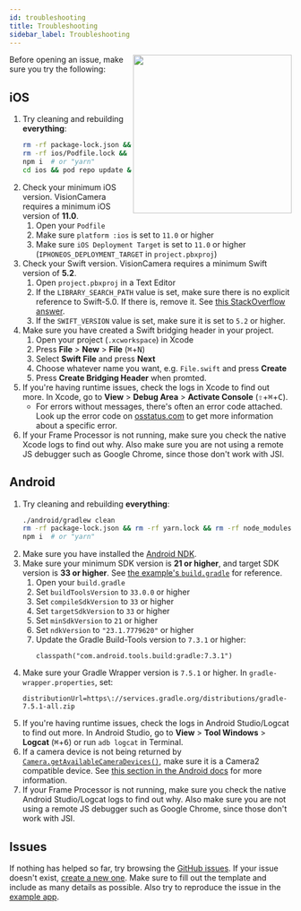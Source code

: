 ```yaml
---
id: troubleshooting
title: Troubleshooting
sidebar_label: Troubleshooting
---
```



<div>
  <img align="right" width="283" src={useBaseUrl("img/11_back.png")} />
</div>

Before opening an issue, make sure you try the following:

## iOS

1. Try cleaning and rebuilding **everything**:
   ```sh
   rm -rf package-lock.json && rm -rf yarn.lock && rm -rf node_modules
   rm -rf ios/Podfile.lock && rm -rf ios/Pods
   npm i  # or "yarn"
   cd ios && pod repo update && pod update && pod install
   ```
2. Check your minimum iOS version. VisionCamera requires a minimum iOS version of **11.0**.
   1. Open your `Podfile`
   2. Make sure `platform :ios` is set to `11.0` or higher
   3. Make sure `iOS Deployment Target` is set to `11.0` or higher (`IPHONEOS_DEPLOYMENT_TARGET` in `project.pbxproj`)
3. Check your Swift version. VisionCamera requires a minimum Swift version of **5.2**.
   1. Open `project.pbxproj` in a Text Editor
   2. If the `LIBRARY_SEARCH_PATH` value is set, make sure there is no explicit reference to Swift-5.0. If there is, remove it. See [this StackOverflow answer](https://stackoverflow.com/a/66281846/1123156).
   3. If the `SWIFT_VERSION` value is set, make sure it is set to `5.2` or higher.
4. Make sure you have created a Swift bridging header in your project.
   1. Open your project (`.xcworkspace`) in Xcode
   2. Press **File** > **New** > **File** (<kbd>⌘</kbd>+<kbd>N</kbd>)
   3. Select **Swift File** and press **Next**
   4. Choose whatever name you want, e.g. `File.swift` and press **Create**
   5. Press **Create Bridging Header** when promted.
5. If you're having runtime issues, check the logs in Xcode to find out more. In Xcode, go to **View** > **Debug Area** > **Activate Console**  (<kbd>⇧</kbd>+<kbd>⌘</kbd>+<kbd>C</kbd>).
   * For errors without messages, there's often an error code attached. Look up the error code on [osstatus.com](https://www.osstatus.com) to get more information about a specific error.
6. If your Frame Processor is not running, make sure you check the native Xcode logs to find out why. Also make sure you are not using a remote JS debugger such as Google Chrome, since those don't work with JSI.

## Android

1. Try cleaning and rebuilding **everything**:
   ```sh
   ./android/gradlew clean
   rm -rf package-lock.json && rm -rf yarn.lock && rm -rf node_modules
   npm i  # or "yarn"
   ```
2. Make sure you have installed the [Android NDK](https://developer.android.com/ndk).
3. Make sure your minimum SDK version is **21 or higher**, and target SDK version is **33 or higher**. See [the example's `build.gradle`](https://github.com/mrousavy/react-native-vision-camera/blob/main/example/android/build.gradle#L5-L10) for reference.
   1. Open your `build.gradle`
   2. Set `buildToolsVersion` to `33.0.0` or higher
   3. Set `compileSdkVersion` to `33` or higher
   4. Set `targetSdkVersion` to `33` or higher
   5. Set `minSdkVersion` to `21` or higher
   6. Set `ndkVersion` to `"23.1.7779620"` or higher
   7. Update the Gradle Build-Tools version to `7.3.1` or higher:
      ```
      classpath("com.android.tools.build:gradle:7.3.1")
      ```
4. Make sure your Gradle Wrapper version is `7.5.1` or higher. In `gradle-wrapper.properties`, set:
   ```
   distributionUrl=https\://services.gradle.org/distributions/gradle-7.5.1-all.zip
   ```
5. If you're having runtime issues, check the logs in Android Studio/Logcat to find out more. In Android Studio, go to **View** > **Tool Windows** > **Logcat** (<kbd>⌘</kbd>+<kbd>6</kbd>) or run `adb logcat` in Terminal.
6. If a camera device is not being returned by [`Camera.getAvailableCameraDevices()`](/docs/api/classes/Camera#getavailablecameradevices), make sure it is a Camera2 compatible device. See [this section in the Android docs](https://developer.android.com/reference/android/hardware/camera2/CameraDevice#reprocessing) for more information.
7. If your Frame Processor is not running, make sure you check the native Android Studio/Logcat logs to find out why. Also make sure you are not using a remote JS debugger such as Google Chrome, since those don't work with JSI.

## Issues

If nothing has helped so far, try browsing the [GitHub issues](https://github.com/mrousavy/react-native-vision-camera/issues?q=is%3Aissue). If your issue doesn't exist, [create a new one](https://github.com/mrousavy/react-native-vision-camera/issues/new/choose). Make sure to fill out the template and include as many details as possible. Also try to reproduce the issue in the [example app](https://github.com/mrousavy/react-native-vision-camera/blob/main/example).
